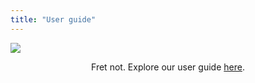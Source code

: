 ```yaml
---
title: "User guide"
---
```


![](image/UserguideBanner.png)

<center>Fret not. Explore our user guide [here](https://lohjiahui.github.io/VAA_GroupFour/file/User_guide.pdf).</center>
